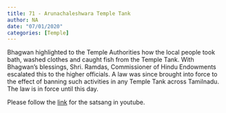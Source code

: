 ```yaml
---
title: 71 - Arunachaleshwara Temple Tank
author: NA
date: "07/01/2020"
categories: [Temple]
---
```

Bhagwan highlighted to the Temple Authorities how the local people took bath, washed clothes and caught fish from the Temple Tank. With Bhagwan's blessings, Shri. Ramdas, Commissioner of Hindu Endowments escalated this to the higher officials. A law was since brought into force to the effect of banning such activities in any Temple Tank across Tamilnadu. The law is in force until this day.
 
Please follow the [link](https://youtu.be/pw6zlcrN77A?si=KSjoBjADtunYS-NF) for the satsang in youtube.
